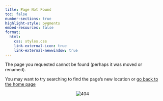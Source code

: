 ```yaml
---
title: Page Not Found
toc: false
number-sections: true
highlight-style: pygments
embed-resources: false
format:
  html:
    css: styles.css
    link-external-icon: true
    link-external-newwindow: true  
---
```


The page you requested cannot be found (perhaps it was moved or renamed).

You may want to try searching to find the page's new location or [go back to the home page](https://marce10.github.io/OTS_BIR_2023/)

<center><img src="./images/404.png" alt="404"/></center>
